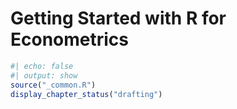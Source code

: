 # Getting Started with R for Econometrics

```r
#| echo: false
#| output: show
source("_common.R")
display_chapter_status("drafting")
```

```{=latex}
\begin{objectives}{In this chapter, you will learn to}
\begin{itemize}

\item{Introduction to R programming language and its ecosystem}

\item{Setting up the R environment and installing necessary packages}

\item{Loading and manipulating data in R for econometric analysis}

\item{Exploring data visualization techniques using R}

\end{itemize}

\end{objectives}
```
